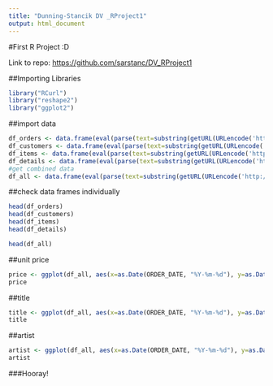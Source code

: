 ```yaml
---
title: "Dunning-Stancik DV _RProject1"
output: html_document
---
```



#First R Project :D

Link to repo:
<https://github.com/sarstanc/DV_RProject1>

##Importing Libraries
```r
library("RCurl")
library("reshape2")
library("ggplot2")
```
##import data
```r
df_orders <- data.frame(eval(parse(text=substring(getURL(URLencode('http://129.152.144.84:5001/rest/native/?query="SELECT * FROM ORDERS"'), httpheader=c(DB='jdbc:oracle:thin:@129.152.144.84:1521/PDB1.usuniversi01134.oraclecloud.internal', USER='DV_ORDERS', PASS='orcl', MODE='native_mode', MODEL='model', returnFor = 'R', returnDimensions = 'False'), verbose = TRUE), 1, 2^31-1))))
df_customers <- data.frame(eval(parse(text=substring(getURL(URLencode('http://129.152.144.84:5001/rest/native/?query="SELECT * FROM CUSTOMERS"'), httpheader=c(DB='jdbc:oracle:thin:@129.152.144.84:1521/PDB1.usuniversi01134.oraclecloud.internal', USER='DV_ORDERS', PASS='orcl', MODE='native_mode', MODEL='model', returnFor = 'R', returnDimensions = 'False'), verbose = TRUE), 1, 2^31-1))))
df_items <- data.frame(eval(parse(text=substring(getURL(URLencode('http://129.152.144.84:5001/rest/native/?query="SELECT * FROM ITEMS"'), httpheader=c(DB='jdbc:oracle:thin:@129.152.144.84:1521/PDB1.usuniversi01134.oraclecloud.internal', USER='DV_ORDERS', PASS='orcl', MODE='native_mode', MODEL='model', returnFor = 'R', returnDimensions = 'False'), verbose = TRUE), 1, 2^31-1))))
df_details <- data.frame(eval(parse(text=substring(getURL(URLencode('http://129.152.144.84:5001/rest/native/?query="SELECT * FROM ORDER_DETAILS"'), httpheader=c(DB='jdbc:oracle:thin:@129.152.144.84:1521/PDB1.usuniversi01134.oraclecloud.internal', USER='DV_ORDERS', PASS='orcl', MODE='native_mode', MODEL='model', returnFor = 'R', returnDimensions = 'False'), verbose = TRUE), 1, 2^31-1))))
#get combined data
df_all <- data.frame(eval(parse(text=substring(getURL(URLencode('http://129.152.144.84:5001/rest/native/?query="Select * from orders o join customers c on o.customer_id = c.customer_id join order_details d on o.order_id = d.order_id join items i on d.item_id = i.item_id"'), httpheader=c(DB='jdbc:oracle:thin:@129.152.144.84:1521/PDB1.usuniversi01134.oraclecloud.internal', USER='DV_ORDERS', PASS='orcl', MODE='native_mode', MODEL='model', returnFor = 'R', returnDimensions = 'False'), verbose = TRUE), 1, 2^31-1))))
```
##check data frames individually
```r
head(df_orders)
head(df_customers)
head(df_items)
head(df_details)

head(df_all)
```
##unit price
```r
price <- ggplot(df_all, aes(x=as.Date(ORDER_DATE, "%Y-%m-%d"), y=as.Date(SHIPPED_DATE, "%Y-%m-%d"))) + geom_point(aes(color=as.factor(UNIT_PRICE)))+ facet_wrap(~CUSTOMER_STATE)
price
```

##title
```r
title <- ggplot(df_all, aes(x=as.Date(ORDER_DATE, "%Y-%m-%d"), y=as.Date(SHIPPED_DATE, "%Y-%m-%d"))) + geom_point(aes(color=as.factor(TITLE)))+ facet_wrap(~CUSTOMER_STATE)
title
```

##artist
```r
artist <- ggplot(df_all, aes(x=as.Date(ORDER_DATE, "%Y-%m-%d"), y=as.Date(SHIPPED_DATE, "%Y-%m-%d"))) + geom_point(aes(color=as.factor(ARTIST)))+ facet_wrap(~CUSTOMER_STATE)
artist

```

###Hooray!